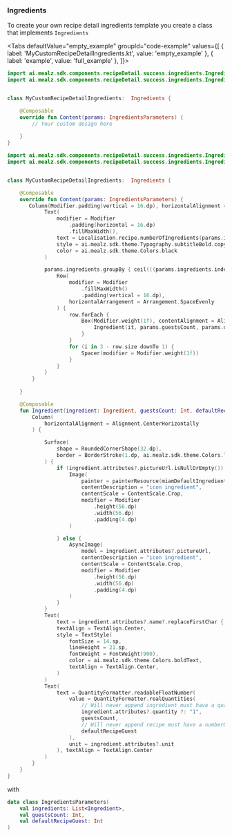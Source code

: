 
### Ingredients

To create your own recipe detail ingredients template you create a class that implements `Ingredients`

<Tabs defaultValue="empty_example" groupId="code-example"
values={[
{ label: 'MyCustomRecipeDetailIngredients.kt', value: 'empty_example' },
{ label: 'example', value: 'full_example' },
]}>
<TabItem value="empty_example">

```kotlin
import ai.mealz.sdk.components.recipeDetail.success.ingredients.Ingredients
import ai.mealz.sdk.components.recipeDetail.success.ingredients.IngredientsParameters


class MyCustomRecipeDetailIngredients:  Ingredients {

    @Composable
    override fun Content(params: IngredientsParameters) {
        // Your custom design here 
       
    }
}
```
</TabItem>
<TabItem value="full_example">

```kotlin
import ai.mealz.sdk.components.recipeDetail.success.ingredients.Ingredients
import ai.mealz.sdk.components.recipeDetail.success.ingredients.IngredientsParameters


class MyCustomRecipeDetailIngredients:  Ingredients {

    @Composable
    override fun Content(params: IngredientsParameters) {
       Column(Modifier.padding(vertical = 16.dp), horizontalAlignment = Alignment.CenterHorizontally) {
            Text(
                modifier = Modifier
                    .padding(horizontal = 16.dp)
                    .fillMaxWidth(),
                text = Localisation.recipe.numberOfIngredients(params.ingredients.size).localised,
                style = ai.mealz.sdk.theme.Typography.subtitleBold.copy(textAlign = TextAlign.Start),
                color = ai.mealz.sdk.theme.Colors.black
            )

            params.ingredients.groupBy { ceil(((params.ingredients.indexOf(it) + 1.0)) / 3.0) }.map { it.value }.forEach { row ->
                Row(
                    modifier = Modifier
                        .fillMaxWidth()
                        .padding(vertical = 16.dp),
                    horizontalArrangement = Arrangement.SpaceEvenly
                ) {
                    row.forEach {
                        Box(Modifier.weight(1f), contentAlignment = Alignment.Center) {
                            Ingredient(it, params.guestsCount, params.defaultRecipeGuest)
                        }
                    }
                    for (i in 3 - row.size downTo 1) {
                        Spacer(modifier = Modifier.weight(1f))
                    }
                }
            }
        }
       
    }

    @Composable
    fun Ingredient(ingredient: Ingredient, guestsCount: Int, defaultRecipeGuest: Int) {
        Column(
            horizontalAlignment = Alignment.CenterHorizontally
        ) {

            Surface(
                shape = RoundedCornerShape(32.dp),
                border = BorderStroke(1.dp, ai.mealz.sdk.theme.Colors.lightgrey)
            ) {
                if (ingredient.attributes?.pictureUrl.isNullOrEmpty()) {
                    Image(
                        painter = painterResource(miamDefaultIngredient),
                        contentDescription = "icon ingredient",
                        contentScale = ContentScale.Crop,
                        modifier = Modifier
                            .height(56.dp)
                            .width(56.dp)
                            .padding(4.dp)
                    )

                } else {
                    AsyncImage(
                        model = ingredient.attributes?.pictureUrl,
                        contentDescription = "icon ingredient",
                        contentScale = ContentScale.Crop,
                        modifier = Modifier
                            .height(56.dp)
                            .width(56.dp)
                            .padding(4.dp)
                    )
                }
            }
            Text(
                text = ingredient.attributes?.name?.replaceFirstChar { if (it.isLowerCase()) it.titlecase(Locale.ROOT) else it.toString() } ?: "",
                textAlign = TextAlign.Center,
                style = TextStyle(
                    fontSize = 14.sp,
                    lineHeight = 21.sp,
                    fontWeight = FontWeight(900),
                    color = ai.mealz.sdk.theme.Colors.boldText,
                    textAlign = TextAlign.Center,
                )
            )
            Text(
                text = QuantityFormatter.readableFloatNumber(
                    value = QuantityFormatter.realQuantities(
                        // Will never append ingredient must have a quantity
                        ingredient.attributes?.quantity ?: "1",
                        guestsCount,
                        // Will never append recipe must have a numberOfGuests
                        defaultRecipeGuest
                    ),
                    unit = ingredient.attributes?.unit
                ), textAlign = TextAlign.Center
            )
        }
    }
}
```
</TabItem>
</Tabs>

with 

```kotlin
data class IngredientsParameters(
    val ingredients: List<Ingredient>,
    val guestsCount: Int,
    val defaultRecipeGuest: Int
)
```

